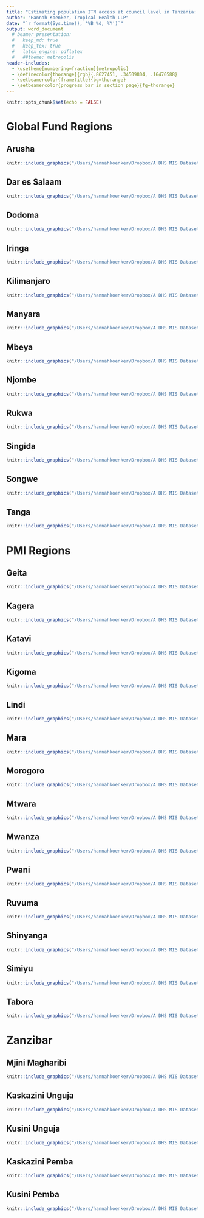 ```yaml
---
title: "Estimating population ITN access at council level in Tanzania: Supplemental File 1"
author: "Hannah Koenker, Tropical Health LLP"
date: "`r format(Sys.time(), '%B %d, %Y')`"
output: word_document
  # beamer_presentation:
  #   keep_md: true
  #   keep_tex: true
  #   latex_engine: pdflatex
  #   ##theme: metropolis
header-includes:
  - \usetheme[numbering=fraction]{metropolis}
  - \definecolor{thorange}{rgb}{.8627451, .34509804, .16470588}
  - \setbeamercolor{frametitle}{bg=thorange}
  - \setbeamercolor{progress bar in section page}{fg=thorange}
---
```


```r
knitr::opts_chunk$set(echo = FALSE)

```


# Global Fund Regions


## Arusha

```r
knitr::include_graphics("/Users/hannahkoenker/Dropbox/A DHS MIS Datasets/Analysis/TVCA/Access Estimates/figs/Annual/council_acc_2022_Arusha.png")
```


## Dar es Salaam

```r
knitr::include_graphics("/Users/hannahkoenker/Dropbox/A DHS MIS Datasets/Analysis/TVCA/Access Estimates/figs/Annual/council_acc_2022_Dar.png")
```


## Dodoma

```r
knitr::include_graphics("/Users/hannahkoenker/Dropbox/A DHS MIS Datasets/Analysis/TVCA/Access Estimates/figs/Annual/council_acc_2022_Dodoma.png")
```


## Iringa

```r
knitr::include_graphics("/Users/hannahkoenker/Dropbox/A DHS MIS Datasets/Analysis/TVCA/Access Estimates/figs/Annual/council_acc_2022_Iringa.png")
```


## Kilimanjaro

```r
knitr::include_graphics("/Users/hannahkoenker/Dropbox/A DHS MIS Datasets/Analysis/TVCA/Access Estimates/figs/Annual/council_acc_2022_Kilimanjaro.png")
```


## Manyara

```r
knitr::include_graphics("/Users/hannahkoenker/Dropbox/A DHS MIS Datasets/Analysis/TVCA/Access Estimates/figs/Annual/council_acc_2022_Manyara.png")
```


## Mbeya

```r
knitr::include_graphics("/Users/hannahkoenker/Dropbox/A DHS MIS Datasets/Analysis/TVCA/Access Estimates/figs/Annual/council_acc_2022_Mbeya.png")
```


## Njombe

```r
knitr::include_graphics("/Users/hannahkoenker/Dropbox/A DHS MIS Datasets/Analysis/TVCA/Access Estimates/figs/Annual/council_acc_2022_Njombe.png")
```


## Rukwa

```r
knitr::include_graphics("/Users/hannahkoenker/Dropbox/A DHS MIS Datasets/Analysis/TVCA/Access Estimates/figs/Annual/council_acc_2022_Rukwa.png")
```


## Singida

```r
knitr::include_graphics("/Users/hannahkoenker/Dropbox/A DHS MIS Datasets/Analysis/TVCA/Access Estimates/figs/Annual/council_acc_2022_Singida.png")
```


## Songwe

```r
knitr::include_graphics("/Users/hannahkoenker/Dropbox/A DHS MIS Datasets/Analysis/TVCA/Access Estimates/figs/Annual/council_acc_2022_Songwe.png")
```


## Tanga

```r
knitr::include_graphics("/Users/hannahkoenker/Dropbox/A DHS MIS Datasets/Analysis/TVCA/Access Estimates/figs/Annual/council_acc_2022_Tanga.png")
```



# PMI Regions


## Geita

```r
knitr::include_graphics("/Users/hannahkoenker/Dropbox/A DHS MIS Datasets/Analysis/TVCA/Access Estimates/figs/Annual/council_acc_2022_Geita.png")
```


## Kagera

```r
knitr::include_graphics("/Users/hannahkoenker/Dropbox/A DHS MIS Datasets/Analysis/TVCA/Access Estimates/figs/Annual/council_acc_2022_Kagera.png")
```


## Katavi

```r
knitr::include_graphics("/Users/hannahkoenker/Dropbox/A DHS MIS Datasets/Analysis/TVCA/Access Estimates/figs/Annual/council_acc_2022_Katavi.png")
```


## Kigoma

```r
knitr::include_graphics("/Users/hannahkoenker/Dropbox/A DHS MIS Datasets/Analysis/TVCA/Access Estimates/figs/Annual/council_acc_2022_Kigoma.png")
```


## Lindi

```r
knitr::include_graphics("/Users/hannahkoenker/Dropbox/A DHS MIS Datasets/Analysis/TVCA/Access Estimates/figs/Annual/council_acc_2022_Lindi.png")
```


## Mara

```r
knitr::include_graphics("/Users/hannahkoenker/Dropbox/A DHS MIS Datasets/Analysis/TVCA/Access Estimates/figs/Annual/council_acc_2022_Mara.png")
```


## Morogoro

```r
knitr::include_graphics("/Users/hannahkoenker/Dropbox/A DHS MIS Datasets/Analysis/TVCA/Access Estimates/figs/Annual/council_acc_2022_Morogoro.png")
```


## Mtwara

```r
knitr::include_graphics("/Users/hannahkoenker/Dropbox/A DHS MIS Datasets/Analysis/TVCA/Access Estimates/figs/Annual/council_acc_2022_Mtwara.png")
```


## Mwanza

```r
knitr::include_graphics("/Users/hannahkoenker/Dropbox/A DHS MIS Datasets/Analysis/TVCA/Access Estimates/figs/Annual/council_acc_2022_Mwanza.png")
```


## Pwani

```r
knitr::include_graphics("/Users/hannahkoenker/Dropbox/A DHS MIS Datasets/Analysis/TVCA/Access Estimates/figs/Annual/council_acc_2022_Pwani.png")
```


## Ruvuma

```r
knitr::include_graphics("/Users/hannahkoenker/Dropbox/A DHS MIS Datasets/Analysis/TVCA/Access Estimates/figs/Annual/council_acc_2022_Ruvuma.png")
```


## Shinyanga

```r
knitr::include_graphics("/Users/hannahkoenker/Dropbox/A DHS MIS Datasets/Analysis/TVCA/Access Estimates/figs/Annual/council_acc_2022_Shinyanga.png")
```


## Simiyu

```r
knitr::include_graphics("/Users/hannahkoenker/Dropbox/A DHS MIS Datasets/Analysis/TVCA/Access Estimates/figs/Annual/council_acc_2022_Simiyu.png")
```


## Tabora

```r
knitr::include_graphics("/Users/hannahkoenker/Dropbox/A DHS MIS Datasets/Analysis/TVCA/Access Estimates/figs/Annual/council_acc_2022_Tabora.png")
```

# Zanzibar



## Mjini Magharibi

```r
knitr::include_graphics("/Users/hannahkoenker/Dropbox/A DHS MIS Datasets/Analysis/TVCA/Access Estimates/figs/Annual/council_acc_2022_MjiniMagharibi.png")
```


## Kaskazini Unguja

```r
knitr::include_graphics("/Users/hannahkoenker/Dropbox/A DHS MIS Datasets/Analysis/TVCA/Access Estimates/figs/Annual/council_acc_2022_KaskaziniUnguja.png")
```


## Kusini Unguja

```r
knitr::include_graphics("/Users/hannahkoenker/Dropbox/A DHS MIS Datasets/Analysis/TVCA/Access Estimates/figs/Annual/council_acc_2022_KusiniUnguja.png")
```


## Kaskazini Pemba

```r
knitr::include_graphics("/Users/hannahkoenker/Dropbox/A DHS MIS Datasets/Analysis/TVCA/Access Estimates/figs/Annual/council_acc_2022_KaskaziniPemba.png")
```


## Kusini Pemba

```r
knitr::include_graphics("/Users/hannahkoenker/Dropbox/A DHS MIS Datasets/Analysis/TVCA/Access Estimates/figs/Annual/council_acc_2022_KusiniPemba.png")
```



